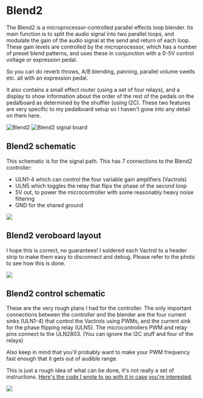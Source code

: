 
# Blend2

The Blend2 is a microprocessor-controlled parallel effects loop blender. Its main function is to split the audio signal into two parallel loops, and modulate the gain of the audio signal at the send and return of each loop. These gain levels are controlled by the microprocessor, which has a number of preset blend patterns, and uses these in conjunction with a 0-5V control voltage or expression pedal.

So you can do reverb throws, A/B blending, panning, parallel volume swells etc. all with an expression pedal.

<Youtube id="S4Ff2V3ovio" />

It also contains a small effect router (using a set of four relays), and a display to show information about the order of the rest of the pedals on the pedalboard as determined by the <Link to="/effects-pedals/shuffler">shuffler</Link> (using I2C). These two features are very specific to my pedalboard setup so I haven't gone into any detail on them here.

<Image src={Blend2} alt="Blend2" />

<Image src={Blend2Board} alt="Blend2 signal board" />

## Blend2 schematic

This schematic is for the signal path. This has 7 connections to the Blend2 controller:
- ULN1-4 which can control the four variable gain amplifiers (Vactrols)
- ULN5 which toggles the relay that flips the phase of the second loop
- 5V out, to power the microcontroller with some reasonably heavy noise filtering
- GND for the shared ground

<HtmlLink href={Blend2Schematic} target="_blank">
    <Image src={Blend2Schematic} />
</HtmlLink>

## Blend2 veroboard layout

I hope this is correct, no guarantees! I soldered each Vactrol to a header strip to make them easy to disconnect and debug. Please refer to the photo to see how this is done.

<HtmlLink href={Blend2Layout} target="_blank">
    <Image src={Blend2Layout} />
</HtmlLink>

## Blend2 control schematic

These are the very rough plans I had for the controller. The only important connections between the controller and the blender are the four current sinks (ULN1-4) that control the Vactrols using PWMs, and the current sink for the phase flipping relay (ULN5). The microcontrollers PWM and relay pins connect to the ULN2803. (You can ignore the I2C stuff and four of the relays)

Also keep in mind that you'll probably want to make your PWM frequency fast enough that it gets out of audible range.

This is just a rough idea of what can be done, it's not really a set of instructions. [Here's the code I wrote to go with it in case you're interested](https://github.com/dxinteractive/blend2).

<HtmlLink href={Blend2ControlSchematic} target="_blank">
    <Image src={Blend2ControlSchematic} />
</HtmlLink>

<Disqus />
